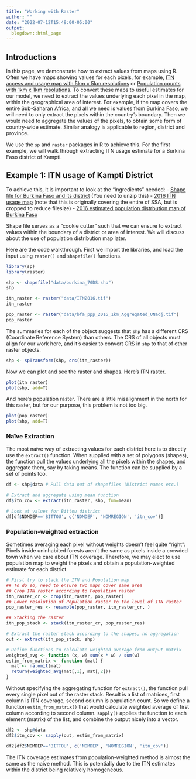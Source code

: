 ```yaml
---
title: "Working with Raster"
author: ""
date: "2022-07-12T15:49:00-05:00"
output: 
  blogdown::html_page
---
```


## Introductions

In this page, we demonstrate how to extract values from maps using R. Often we have maps showing values for each pixels, for example, [ITN access and usage map with 5km x 5km resolutions](https://malariaatlas.org/research-project/metrics-of-insecticide-treated-nets-distribution/) or [Population counts with 1km x 1km resolutions](https://hub.worldpop.org/geodata/summary?id=39516). To convert these maps to useful estimates for our model, we need to extract the values underlying each pixel in the map, within the geographical area of interest. For example, if the map covers the entire Sub-Saharan Africa, and all we need is values from Burkina Faso, we will need to only extract the pixels within the country's boundary. Then we would need to aggregate the values of the pixels, to obtain some form of country-wide estimate. Similar analogy is applicable to region, district and province.

We use the `sp` and `raster` packages in R to achieve this. For the first example, we will walk through extracting ITN usage estimate for a Burkina Faso district of Kampti.

## Example 1: ITN usage of Kampti District

To achieve this, it is important to look at the "ingredients" needed:
- [Shape file for Burkina Faso and its district](data/burkina_70DS.zip) (You need to unzip this)
- [2016 ITN usage map](data/ITN2016.tif) (note that this is originally covering the entire of SSA, but is cropped to reduce filesize)
- [2016 estimated population distrbution map of Burkina Faso](data/bfa_ppp_2016_1km_Aggregated_UNadj.tif)

Shape file serves as a "cookie cutter" such that we can ensure to extract values within the boundary of a district or area of interest. We will discuss about the use of population distribution map later.

Here are the code walkthrough. First we import the libraries, and load the input using `raster()` and `shapefile()` functions.
```r
library(sp)
library(raster)

shp <- shapefile("data/burkina_70DS.shp")
shp

itn_raster <- raster("data/ITN2016.tif")
itn_raster

pop_raster <- raster("data/bfa_ppp_2016_1km_Aggregated_UNadj.tif")
pop_raster
```

The summaries for each of the object suggests that `shp` has a different CRS (Coordinate Reference System) than others. The CRS of all objects must align for our work here, and it's easier to convert CRS in `shp` to that of other raster objects.

```r
shp <- spTransform(shp, crs(itn_raster))
```

Now we can plot and see the raster and shapes. Here's ITN raster.
```r
plot(itn_raster)
plot(shp, add=T)
```

And here's population raster. There are a little misalignment in the north for this raster, but for our purpose, this problem is not too big.
```r
plot(pop_raster)
plot(shp, add=T)
```

### Naïve Extraction
The most naïve way of extracting values for each district here is to directly use the `extract()` function. When supplied with a set of polygons (shapes), the function pull the values underlying all the pixels within the shapes, and aggregate them, say by taking means. The function can be supplied by a set of points too.

```r
df <- shp@data # Pull data out of shapefiles (District names etc.)

# Extract and aggregate using mean function
df$itn_cov <- extract(itn_raster, shp, fun=mean)

# Look at values for Bittou district
df[df$NOMDEP=='BITTOU', c('NOMDEP', 'NOMREGION', 'itn_cov')]
```

### Population-weighted extraction
Sometimes averaging each pixel without weights doesn't feel quite "right": Pixels inside uninhabited forests aren't the same as pixels inside a crowded town when we care about ITN coverage. Therefore, we may elect to use population map to weight the pixels and obtain a population-weighted estimate for each district.

```r
# First try to stack the ITN and Population map
## To do so, need to ensure two maps cover same area
## Crop ITN raster according to Population raster
itn_raster_cr <- crop(itn_raster, pop_raster)
## Lower resolution of Population raster to the level of ITN raster
pop_raster_res <- resample(pop_raster, itn_raster_cr, )

## Stacking the raster
itn_pop_stack <- stack(itn_raster_cr, pop_raster_res)

# Extract the raster stack according to the shapes, no aggregation
out <- extract(itn_pop_stack, shp)

# Define functions to calculate weighted average from output matrix
weighted_avg <- function (x, w) sum(x * w) / sum(w)
estim_from_matrix <- function (mat) {
  mat <- na.omit(mat)
  return(weighted_avg(mat[,1], mat[,2]))
}

```

Without specifying the aggregating function for `extract()`, the function pull every single pixel out of the raster stack. Result is a list of matrices, first column is ITN coverage, second column is population count. So we define a function `estim_from_matrix()` that would calculate weighted average of first column according to second column. `sapply()` applies the function to each element (matrix) of the list, and combine the output nicely into a vector.

```r
df2 <- shp@data
df2$itn_cov <- sapply(out, estim_from_matrix)

df2[df2$NOMDEP=='BITTOU', c('NOMDEP', 'NOMREGION', 'itn_cov')]
```

The ITN coverage estimates from population-weighted method is almost the same as the naive method. This is potentially due to the ITN estimates within the district being relatively homogeneous.